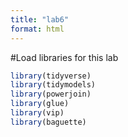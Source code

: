 ```yaml
---
title: "lab6"
format: html
---
```


#Load libraries for this lab
```r
library(tidyverse)
library(tidymodels)
library(powerjoin)
library(glue)
library(vip)
library(baguette)
```

